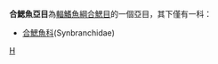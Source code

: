 {{Unreferenced|time=2022-01-09T03:22:19+00:00}}
{{Automatic taxobox
| taxon = Synbranchoidei
| authority = 
| subdivision_ranks = [[科|科]]
| subdivision = * 見內文
}}
'''合鰓魚亞目'''為[[輻鰭魚綱|輻鰭魚綱]][[合鰓目|合鰓目]]的一個亞目，其下僅有一科：
*[[合鰓魚科|合鰓魚科]](Synbranchidae)

{{Taxonbar|from=Q10916992}}

[[Category:合鰓目|H]]